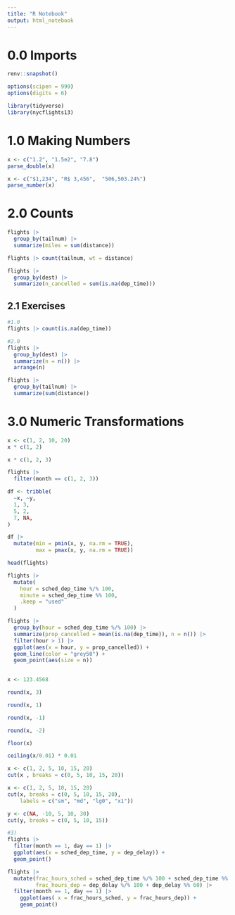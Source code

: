 ```yaml
---
title: "R Notebook"
output: html_notebook
---
```



# 0.0 Imports

```r
renv::snapshot()
```

```r
options(scipen = 999)
options(digits = 6)
```


```r
library(tidyverse)
library(nycflights13)
```

# 1.0 Making Numbers


```r
x <- c("1.2", "1.5e2", "7.8")
parse_double(x)
```

```r
x <- c("$1,234", "R$ 3,456",  "506,503.24%")
parse_number(x)
```

# 2.0 Counts

```r
flights |> 
  group_by(tailnum) |> 
  summarize(miles = sum(distance))

flights |> count(tailnum, wt = distance)

```

```r
flights |> 
  group_by(dest) |> 
  summarize(n_cancelled = sum(is.na(dep_time)))
```

## 2.1 Exercises

```r
#1.0
flights |> count(is.na(dep_time))

#2.0
flights |>
  group_by(dest) |> 
  summarize(n = n()) |> 
  arrange(n)

flights |> 
  group_by(tailnum) |> 
  summarize(sum(distance))

```

# 3.0 Numeric Transformations

```r
x <- c(1, 2, 10, 20)
x * c(1, 2)

x * c(1, 2, 3)
```

```r
flights |> 
  filter(month == c(1, 2, 3))
```

```r
df <- tribble(
  ~x, ~y,
  1, 3,
  5, 2,
  7, NA,
)

df |> 
  mutate(min = pmin(x, y, na.rm = TRUE),
         max = pmax(x, y, na.rm = TRUE))


```

```r
head(flights)
```


```r
flights |> 
  mutate(
    hour = sched_dep_time %/% 100, 
    minute = sched_dep_time %% 100,
    .keep = "used"
  )

```


```r
flights |> 
  group_by(hour = sched_dep_time %/% 100) |> 
  summarize(prop_cancelled = mean(is.na(dep_time)), n = n()) |> 
  filter(hour > 1) |> 
  ggplot(aes(x = hour, y = prop_cancelled)) +
  geom_line(color = "grey50") +
  geom_point(aes(size = n))
  
```

```r
x <- 123.4568

round(x, 3)

round(x, 1)

round(x, -1)

round(x, -2)

floor(x)

ceiling(x/0.01) * 0.01


```


```r
x <- c(1, 2, 5, 10, 15, 20)
cut(x , breaks = c(0, 5, 10, 15, 20))

```

```r
x <- c(1, 2, 5, 10, 15, 20)
cut(x, breaks = c(0, 5, 10, 15, 20),
    labels = c("sm", "md", "lg0", "x1"))
```

```r
y <- c(NA, -10, 5, 10, 30)
cut(y, breaks = c(0, 5, 10, 15))


```

```r
#3)
flights |> 
  filter(month == 1, day == 1) |> 
  ggplot(aes(x = sched_dep_time, y = dep_delay)) +
  geom_point()

flights |> 
  mutate(frac_hours_sched = sched_dep_time %/% 100 + sched_dep_time %% 60,
         frac_hours_dep = dep_delay %/% 100 + dep_delay %% 60) |> 
  filter(month == 1, day == 1) |> 
    ggplot(aes( x = frac_hours_sched, y = frac_hours_dep)) +
    geom_point()
```

